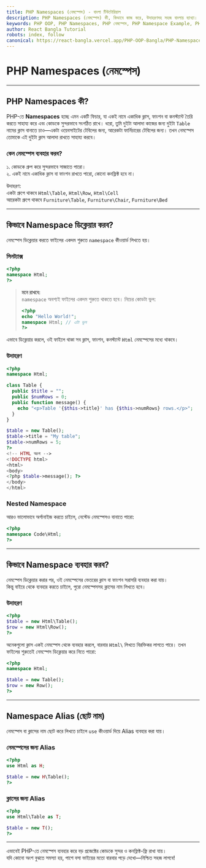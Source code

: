 ```yaml
---
title: PHP Namespaces (নেমস্পেস) - বাংলা টিউটোরিয়াল
description: PHP Namespaces (নেমস্পেস) কী, কিভাবে কাজ করে, উদাহরণসহ সহজ বাংলায় ব্যাখ্যা। নেমস্পেস ডিক্লেয়ার, ব্যবহার, Alias, Nested Namespace, PHP Namespace Example।
keywords: PHP OOP, PHP Namespaces, PHP নেমস্পেস, PHP Namespace Example, PHP বাংলা টিউটোরিয়াল, PHP OOP Bangla, PHP Namespace Alias
author: React Bangla Tutorial
robots: index, follow
canonical: https://react-bangla.vercel.app/PHP-OOP-Bangla/PHP-Namespaces
---
```


# PHP **Namespaces** (নেমস্পেস)

---

## PHP Namespaces কী?

PHP-তে **Namespaces** হচ্ছে এমন একটি ফিচার, যা একই নামে একাধিক ক্লাস, ফাংশন বা কনস্ট্যান্ট তৈরি করতে সাহায্য করে এবং কোডকে সুন্দরভাবে সংগঠিত রাখে। ধরো, তুমি দুইটা আলাদা কাজের জন্য দুইটা `Table` নামের ক্লাস বানাতে চাও—একটা ওয়েবসাইটের টেবিলের জন্য, আরেকটা ফার্নিচারের টেবিলের জন্য। তখন নেমস্পেস তোমাকে এই দুইটা ক্লাস আলাদা রাখতে সাহায্য করবে।

### কেন নেমস্পেস ব্যবহার করব?

১. কোডকে গ্রুপ করে সুন্দরভাবে সাজাতে পারো।  
২. একই নামে একাধিক ক্লাস বা ফাংশন রাখতে পারো, কোনো কনফ্লিক্ট হবে না।

উদাহরণ:  
একটা গ্রুপে থাকবে `Html\Table`, `Html\Row`, `Html\Cell`  
আরেকটা গ্রুপে থাকবে `Furniture\Table`, `Furniture\Chair`, `Furniture\Bed`

---

## কিভাবে Namespace ডিক্লেয়ার করব?

নেমস্পেস ডিক্লেয়ার করতে ফাইলের একদম শুরুতে `namespace` কীওয়ার্ড লিখতে হয়।

### সিনট্যাক্স

```php
<?php
namespace Html;
?>
```

> **মনে রাখবে:**  
> `namespace` অবশ্যই ফাইলের একদম শুরুতে থাকতে হবে। নিচের কোডটা ভুল:
>
> ```php
> <?php
> echo "Hello World!";
> namespace Html; // এটা ভুল
> ?>
> ```

এভাবে ডিক্লেয়ার করলে, ওই ফাইলে থাকা সব ক্লাস, ফাংশন, কনস্ট্যান্ট `Html` নেমস্পেসের মধ্যে থাকবে।

### উদাহরণ

```php
<?php
namespace Html;

class Table {
  public $title = "";
  public $numRows = 0;
  public function message() {
    echo "<p>Table '{$this->title}' has {$this->numRows} rows.</p>";
  }
}

$table = new Table();
$table->title = "My table";
$table->numRows = 5;
?>
<!-- HTML অংশ -->
<!DOCTYPE html>
<html>
<body>
<?php $table->message(); ?>
</body>
</html>
```

### Nested Namespace

আরও ভালোভাবে অর্গানাইজ করতে চাইলে, নেস্টেড নেমস্পেসও বানাতে পারো:

```php
<?php
namespace Code\Html;
?>
```

---

## কিভাবে Namespace ব্যবহার করব?

নেমস্পেস ডিক্লেয়ার করার পর, ওই নেমস্পেসের ভেতরের ক্লাস বা ফাংশন সরাসরি ব্যবহার করা যায়।  
কিন্তু বাইরে থেকে ব্যবহার করতে চাইলে, পুরো নেমস্পেসসহ ক্লাসের নাম লিখতে হবে।

### উদাহরণ

```php
<?php
$table = new Html\Table();
$row = new Html\Row();
?>
```

অনেকগুলো ক্লাস একই নেমস্পেস থেকে ব্যবহার করলে, বারবার `Html\` লিখতে বিরক্তিকর লাগতে পারে। তখন ফাইলের শুরুতেই নেমস্পেস ডিক্লেয়ার করে নিতে পারো:

```php
<?php
namespace Html;

$table = new Table();
$row = new Row();
?>
```

---

## Namespace Alias (ছোট নাম)

নেমস্পেস বা ক্লাসের নাম ছোট করে লিখতে চাইলে `use` কীওয়ার্ড দিয়ে Alias ব্যবহার করা যায়।

### নেমস্পেসের জন্য Alias

```php
<?php
use Html as H;

$table = new H\Table();
?>
```

### ক্লাসের জন্য Alias

```php
<?php
use Html\Table as T;

$table = new T();
?>
```

---

এভাবেই PHP-তে নেমস্পেস ব্যবহার করে বড় প্রজেক্টের কোডকে সুন্দর ও কনফ্লিক্ট-ফ্রি রাখা যায়।  
যদি কোনো অংশ বুঝতে সমস্যা হয়, পাশে বসা ভাইয়ের মতো বারবার পড়ে দেখো—নিশ্চিত সহজ লাগবে!
